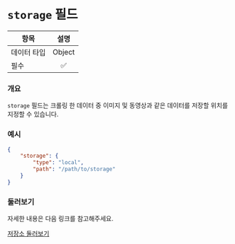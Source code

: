 # `storage` 필드

| 항목     |   설명   |
|--------|:------:|
| 데이터 타입 | Object |
| 필수     |   ✅    |

### 개요

`storage` 필드는 크롤링 한 데이터 중 이미지 및 동영상과 같은 데이터를 저장할 위치를 지정할 수 있습니다.

### 예시

```json
{
    "storage": {
        "type": "local",
        "path": "/path/to/storage"
    }
}
```

### 둘러보기

자세한 내용은 다음 링크를 참고해주세요.

[저장소 둘러보기](/ko/storages/overview)
